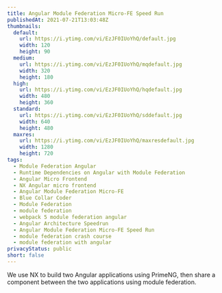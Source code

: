 ```yaml
---
title: Angular Module Federation Micro-FE Speed Run
publishedAt: 2021-07-21T13:03:48Z
thumbnails:
  default:
    url: https://i.ytimg.com/vi/EzJF0IUoYhQ/default.jpg
    width: 120
    height: 90
  medium:
    url: https://i.ytimg.com/vi/EzJF0IUoYhQ/mqdefault.jpg
    width: 320
    height: 180
  high:
    url: https://i.ytimg.com/vi/EzJF0IUoYhQ/hqdefault.jpg
    width: 480
    height: 360
  standard:
    url: https://i.ytimg.com/vi/EzJF0IUoYhQ/sddefault.jpg
    width: 640
    height: 480
  maxres:
    url: https://i.ytimg.com/vi/EzJF0IUoYhQ/maxresdefault.jpg
    width: 1280
    height: 720
tags:
  - Module Federation Angular
  - Runtime Dependencies on Angular with Module Federation
  - Angular Micro Frontend
  - NX Angular micro frontend
  - Angular Module Federation Micro-FE
  - Blue Collar Coder
  - Module Federation
  - module federation
  - webpack 5 module federation angular
  - Angular Architecture Speedrun
  - Angular Module Federation Micro-FE Speed Run
  - module federation crash course
  - module federation with angular
privacyStatus: public
short: false
---
```

  
We use NX to build two Angular applications using PrimeNG, then share a component between the two applications using module federation.
